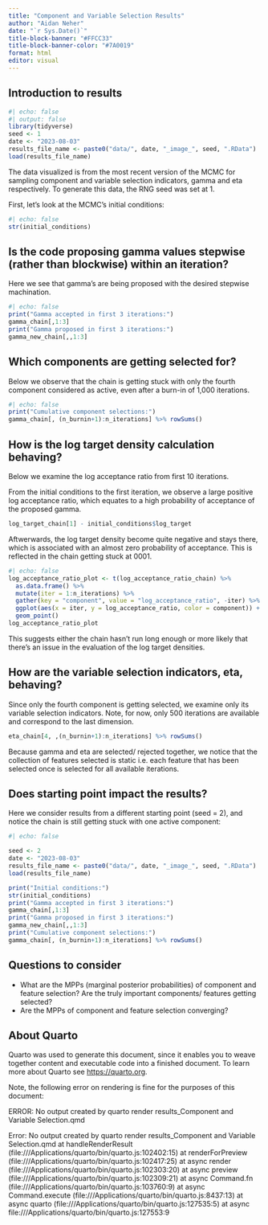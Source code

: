 ```yaml
---
title: "Component and Variable Selection Results"
author: "Aidan Neher"
date: "`r Sys.Date()`"
title-block-banner: "#FFCC33" 
title-block-banner-color: "#7A0019"
format: html
editor: visual
---
```


## Introduction to results

```r
#| echo: false
#| output: false
library(tidyverse)
seed <- 1
date <- "2023-08-03"
results_file_name <- paste0("data/", date, "_image_", seed, ".RData")
load(results_file_name)
```

The data visualized is from the most recent version of the MCMC for sampling component and variable selection indicators, gamma and eta respectively. To generate this data, the RNG seed was set at 1.

First, let's look at the MCMC's initial conditions:

```r
#| echo: false
str(initial_conditions)
```

## Is the code proposing gamma values stepwise (rather than blockwise) within an iteration?

Here we see that gamma's are being proposed with the desired stepwise machination.

```r
#| echo: false
print("Gamma accepted in first 3 iterations:")
gamma_chain[,1:3]
print("Gamma proposed in first 3 iterations:")
gamma_new_chain[,,1:3]
```

## Which components are getting selected for?

Below we observe that the chain is getting stuck with only the fourth component considered as active, even after a burn-in of 1,000 iterations.

```r
#| echo: false
print("Cumulative component selections:")
gamma_chain[, (n_burnin+1):n_iterations] %>% rowSums()
```

## How is the log target density calculation behaving?

Below we examine the log acceptance ratio from first 10 iterations.

From the initial conditions to the first iteration, we observe a large positive log acceptance ratio, which equates to a high probability of acceptance of the proposed gamma.

```r
log_target_chain[1] - initial_conditions$log_target
```

Aftwerwards, the log target density become quite negative and stays there, which is associated with an almost zero probability of acceptance. This is reflected in the chain getting stuck at 0001.

```r
#| echo: false
log_acceptance_ratio_plot <- t(log_acceptance_ratio_chain) %>% 
  as.data.frame() %>%
  mutate(iter = 1:n_iterations) %>%
  gather(key = "component", value = "log_acceptance_ratio", -iter) %>%
  ggplot(aes(x = iter, y = log_acceptance_ratio, color = component)) +
  geom_point()
log_acceptance_ratio_plot
```

This suggests either the chain hasn't run long enough or more likely that there's an issue in the evaluation of the log target densities.

## How are the variable selection indicators, eta, behaving?

Since only the fourth component is getting selected, we examine only its variable selection indicators. Note, for now, only 500 iterations are available and correspond to the last dimension.

```r
eta_chain[4, ,(n_burnin+1):n_iterations] %>% rowSums()
```

Because gamma and eta are selected/ rejected together, we notice that the collection of features selected is static i.e. each feature that has been selected once is selected for all available iterations.

## Does starting point impact the results?

Here we consider results from a different starting point (seed = 2), and notice the chain is still getting stuck with one active component:

```r
#| echo: false

seed <- 2
date <- "2023-08-03"
results_file_name <- paste0("data/", date, "_image_", seed, ".RData")
load(results_file_name)

print("Initial conditions:")
str(initial_conditions)
print("Gamma accepted in first 3 iterations:")
gamma_chain[,1:3]
print("Gamma proposed in first 3 iterations:")
gamma_new_chain[,,1:3]
print("Cumulative component selections:")
gamma_chain[, (n_burnin+1):n_iterations] %>% rowSums()
```

## Questions to consider

-   What are the MPPs (marginal posterior probabilities) of component and feature selection? Are the truly important components/ features getting selected?
-   Are the MPPs of component and feature selection converging?

## About Quarto

Quarto was used to generate this document, since it enables you to weave together content and executable code into a finished document. To learn more about Quarto see <https://quarto.org>.

Note, the following error on rendering is fine for the purposes of this document:

ERROR: No output created by quarto render results_Component and Variable Selection.qmd

Error: No output created by quarto render results_Component and Variable Selection.qmd at handleRenderResult (file:///Applications/quarto/bin/quarto.js:102402:15) at renderForPreview (file:///Applications/quarto/bin/quarto.js:102417:25) at async render (file:///Applications/quarto/bin/quarto.js:102303:20) at async preview (file:///Applications/quarto/bin/quarto.js:102309:21) at async Command.fn (file:///Applications/quarto/bin/quarto.js:103760:9) at async Command.execute (file:///Applications/quarto/bin/quarto.js:8437:13) at async quarto (file:///Applications/quarto/bin/quarto.js:127535:5) at async file:///Applications/quarto/bin/quarto.js:127553:9
